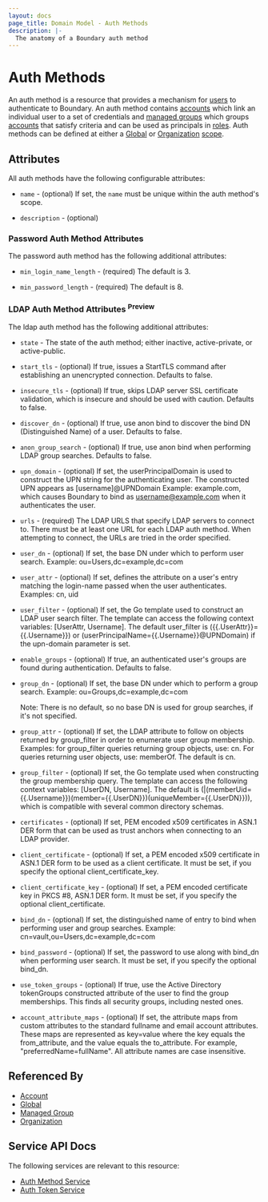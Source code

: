 ```yaml
---
layout: docs
page_title: Domain Model - Auth Methods
description: |-
  The anatomy of a Boundary auth method
---
```


# Auth Methods

An auth method is a resource that provides a mechanism for [users][] to
authenticate to Boundary. An auth method contains [accounts][] which link an
individual user to a set of credentials and [managed groups][] which groups
[accounts][] that satisfy criteria and can be used as principals in [roles][].
Auth methods can be defined at either a [Global][] or [Organization][]
[scope][].

## Attributes

All auth methods have the following configurable attributes:

- `name` - (optional)
  If set, the `name` must be unique within the auth method's scope.

- `description` - (optional)

### Password Auth Method Attributes

The password auth method has the following additional attributes:

- `min_login_name_length` - (required) The default is 3.

- `min_password_length` - (required) The default is 8.

### LDAP Auth Method Attributes <sup>Preview</sup>

The ldap auth method has the following additional attributes:

- `state` - The state of the auth method; either inactive, active-private, or
  active-public.

- `start_tls` - (optional) If true, issues a StartTLS command after establishing
  an unencrypted connection. Defaults to false.

- `insecure_tls` - (optional) If true, skips LDAP server SSL certificate
  validation, which is insecure and should be used with caution. Defaults to
  false.

- `discover_dn` - (optional) If true, use anon bind to discover the bind DN
  (Distinguished Name) of a user. Defaults to false.

- `anon_group_search` - (optional) If true, use anon bind when performing LDAP
  group searches. Defaults to false.

- `upn_domain` - (optional) If set, the userPrincipalDomain is used to construct
  the UPN string for the authenticating user. The constructed UPN appears as
  [username]@UPNDomain  Example: example.com, which causes Boundary to
  bind as username@example.com when it authenticates the user.

- `urls` - (required) The LDAP URLS that specify LDAP servers to connect to.
  There must be at least one URL for each LDAP auth method. When attempting to
  connect, the URLs are tried in the order specified.

- `user_dn` - (optional) If set, the base DN under which to perform user
  search. Example: ou=Users,dc=example,dc=com

- `user_attr` - (optional) If set, defines the attribute on a user's entry
  matching the login-name passed when the user authenticates.  Examples: cn, uid

- `user_filter` - (optional) If set, the Go template used to construct an LDAP
  user search filter. The template can access the following context variables:
  [UserAttr, Username]. The default user_filter is ({{.UserAttr}}={{.Username}})
  or (userPrincipalName={{.Username}}@UPNDomain) if the upn-domain parameter is
  set.

- `enable_groups` - (optional) If true, an authenticated user's groups are
  found during authentication. Defaults to false.

- `group_dn` - (optional) If set, the base DN under which to perform a group
  search. Example: ou=Groups,dc=example,dc=com

  Note: There is no default, so no base DN is used for group searches, if
  it's not specified.

- `group_attr` - (optional) If set, the LDAP attribute to follow on objects
  returned by group_filter in order to enumerate user group membership.
  Examples: for group_filter queries returning group objects, use: cn. For
  queries returning user objects, use: memberOf. The default is cn.

- `group_filter` - (optional) If set, the Go template used when constructing the
  group membership query. The template can access the following context
  variables: [UserDN, Username]. The default is
  (|(memberUid={{.Username}})(member={{.UserDN}})(uniqueMember={{.UserDN}})),
  which is compatible with several common directory schemas.

- `certificates` - (optional) If set, PEM encoded x509 certificates in ASN.1
  DER form that can be used as trust anchors when connecting to an LDAP
  provider.

- `client_certificate` - (optional) If set, a PEM encoded x509 certificate in
  ASN.1 DER form to be used as a client certificate. It must be set, if you
  specify the optional client_certificate_key.

- `client_certificate_key` - (optional) If set, a PEM encoded certificate key in
  PKCS #8, ASN.1 DER form. It must be set, if you specify the optional
  client_certificate.

- `bind_dn` - (optional) If set, the distinguished name of entry to bind when
  performing user and group searches. Example:
  cn=vault,ou=Users,dc=example,dc=com

- `bind_password` - (optional) If set, the password to use along with bind_dn
  when performing user search. It must be set, if you specify the optional
  bind_dn.

- `use_token_groups` - (optional) If true, use the Active Directory tokenGroups
  constructed attribute of the user to find the group memberships. This
  finds all security groups, including nested ones.

- `account_attribute_maps` - (optional) If set, the attribute maps from custom
  attributes to the standard fullname and email account attributes. These
  maps are represented as key=value where the key equals the from_attribute, and
  the value equals the to_attribute.  For example, "preferredName=fullName".  All
  attribute names are case insensitive.


## Referenced By

- [Account][]
- [Global][]
- [Managed Group][]
- [Organization][]

[account]: /boundary/docs/concepts/domain-model/accounts
[accounts]: /boundary/docs/concepts/domain-model/accounts
[global]: /boundary/docs/concepts/domain-model/scopes#global
[managed group]: /boundary/docs/concepts/domain-model/managed-groups
[managed groups]: /boundary/docs/concepts/domain-model/managed-groups
[organization]: /boundary/docs/concepts/domain-model/scopes#organizations
[roles]: /boundary/docs/concepts/domain-model/roles
[scope]: /boundary/docs/concepts/domain-model/scopes
[users]: /boundary/docs/concepts/domain-model/users

## Service API Docs

The following services are relevant to this resource:

- [Auth Method Service](/boundary/api-docs/auth-method-service)
- [Auth Token Service](/boundary/api-docs/auth-token-service)

